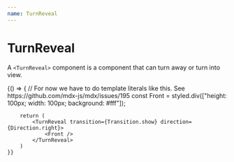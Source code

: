 ```yaml
---
name: TurnReveal
---
```


# TurnReveal

A `<TurnReveal>` component is a component that can turn away or turn into view.


<Props of={TurnReveal} />

<Playground>
    {() => {
        // For now we have to do template literals like this. See https://github.com/mdx-js/mdx/issues/195
        const Front = styled.div(["height: 100px; width: 100px; background: #fff"]);

        return (
            <TurnReveal transition={Transition.show} direction={Direction.right}>
                <Front />
            </TurnReveal>
        )
    }}
</Playground>
